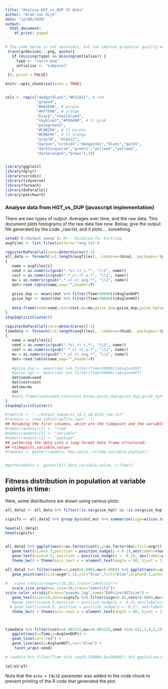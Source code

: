 ---
title: "Analyse HGT_vs_DUP JS data"
author: "Bram van Dijk"
date: "12/08/2020"
output:
  html_document:
    df_print: paged
---

```{r setup, include=FALSE}

# The code below is not necessary, but can improve graphical quality on certain windows 10 implementations
 trace(grDevices:::png, quote({
   if (missing(type) && missing(antialias)) {
     type <- "cairo-png"
     antialias <- "subpixel"
   }
 }), print = FALSE)

knitr::opts_chunk$set(echo = TRUE)


cols <- rep(c("dodgerblue2","#E31A1C", # red
              "green4",
              "#6A3D9A", # purple
              "#FF7F00", # orange
              "black","steelblue4",
              "skyblue2","#FB9A99", # lt pink
              "palegreen2",
              "#CAB2D6", # lt purple
              "#FDBF6F", # lt orange
              "gray70", "khaki2",
              "maroon","orchid1","deeppink1","blue1","gold1",
              "darkturquoise","green1","yellow4","yellow3",
              "darkorange4","brown"),20)


library(ggplot2)
library(dplyr)
library(viridis)
library(tidyverse)
library(foreach)
library(doParallel)
library(patchwork)

```


### Analyse data from HGT_vs_DUP (javascript implementation)
There are two types of output. Averages over time, and the raw data. This document plots histograms of the raw data fow now. Below, give the output file generated by the code <seed>_raw.txt, and it plots ... something. 


```{r cars, echo=FALSE}

setwd('D:/Output_sweep'); #<-- Disabled for knitting
avgfiles <- list.files(pattern='*avg.txt')

registerDoParallel(core=detectCores()-1)
all_data <- foreach(i=1:length(avgfiles), .combine=rbind, .packages='dplyr') %dopar%
{
   name = avgfiles[i]
   seed = as.numeric(gsub(".*s(.+)_c.*", "\\1", name))
   cost = as.numeric(gsub(".*_c(.+)_u.*", "\\1", name))
   mu = as.numeric(gsub(".*_u(.+)_avg.*", "\\1", name))
   dat<-read.table(name,sep="",header=T)
   
   gsize_dup <- mean((dat %>% filter(Time>50000))$AvglenDUP)
   gsize_hgt <- mean((dat %>% filter(Time>50000))$AvglenHGT)
   
   data.frame(seed=seed,cost=cost,mu=mu,gsize_dup=gsize_dup,gsize_hgt=gsize_hgt)
}
stopImplicitCluster()

registerDoParallel(core=detectCores()-1)
timedata <- foreach(i=1:length(avgfiles), .combine=rbind, .packages='dplyr') %dopar%
{
   name = avgfiles[i]
   seed = as.numeric(gsub(".*s(.+)_c.*", "\\1", name))
   cost = as.numeric(gsub(".*_c(.+)_u.*", "\\1", name))
   mu = as.numeric(gsub(".*_u(.+)_avg.*", "\\1", name))
   dat<-read.table(name,sep="",header=T)
   
   #gsize_dup <- mean((dat %>% filter(Time>50000))$AvglenDUP)
   #gsize_hgt <- mean((dat %>% filter(Time>50000))$AvglenHGT)
   dat$seed=seed
   dat$cost=cost
   dat$mu=mu
   dat
   #data.frame(seed=seed,cost=cost,mu=mu,gsize_dup=gsize_dup,gsize_hgt=gsize_hgt)
}
stopImplicitCluster()

#rawfile <- "../Output_sweep/s1_c0.1_u0.0125_raw.txt"
#rawdata <- read.table(rawfile,sep=",");
## Renaming the first columns, which are the timepoint and the variable-names and poptypes
#names(rawdata)[1] <- "time"
#names(rawdata)[3] <- "variable"
#names(rawdata)[2] <- "poptype"
## gathering the data into a long-format data frame structured:
## <timepoint,variable,value>
#rawdata <- gather(rawdata, key,value,-c(time,variable,poptype))


#gathereddata <- gather(all_data,variable,value,-c(Time))

```

## Fitness distribution in population at variable points in time:

Here, some distributions are drawn using various plots:

```{r pressure, echo=TRUE}

all_data2 <- all_data %>% filter(!is.na(gsize_hgt) && !is.na(gsize_dup)) %>% group_by(cost,mu) %>% mutate(avgd=mean(gsize_dup,na.rm=T),avgh=mean(gsize_hgt,na.rm=T),avgr=avgd/avgh,stdev=sd(gsize_dup/gsize_hgt,na.rm=T)) %>% ungroup()

signifs <- all_data2 %>% group_by(cost,mu) %>% summarise(sign=wilcox.test(gsize_dup,gsize_hgt)$p.value)

head(all_data2) 
head(signifs)

                                      
all_data2 %>% ggplot(aes(x=as.factor(cost),y=as.factor(mu),fill=avgr)) + geom_tile() + scale_fill_viridis(trans="log",name="DUPsize/HGTsize") +
   geom_text(size=5.5,position = position_nudge(y = 0.1),aes(label=round(avgr,2)),col="black",alpha=1.0,check_overlap = T) +
   geom_text(size=4.5, position = position_nudge(y = -0.2), aes(label=paste("±",round(stdev,2))),col="black",alpha=1.0,check_overlap = T)+
   theme_bw() + theme(axis.text.x = element_text(angle = 60, hjust = 1)) + coord_fixed() + xlab("Costs of gene expression") + ylab("Mutation rate") #+ facet_wrap(~seed)

all_data2 %>% filter(seed==2,cost>0.0004,mu>0.0004) %>% ggplot(aes(x=as.factor(cost),y=as.factor(mu))) +
   geom_point(aes(size=avgd*1.1),col="blue",fill="blue",alpha=0.5,pch=21) +geom_point(aes(size=avgh),col="red",pch=19,alpha=0.8) +
   
#   scale_radius(range=c(10,25),trans="identity")+
   scale_size_area(max_size=30,trans="identity")+
scale_color_viridis(trans="pseudo_log",name="DUPsize/HGTsize") +
   geom_text(size=10,data=signifs %>% filter(sign<0.05,cost>0.0004,mu>0.0004),label="*",position = position_nudge(y = -0.1))+
   #geom_text(size=4.5,position = position_nudge(y = -0.2),aes(label=round(avgr,2)),col="black",alpha=1.0,check_overlap = T) +
  # geom_text(size=4.5, position = position_nudge(y = -0.2), aes(label=paste("±",round(stdev,2))),col="black",alpha=1.0,check_overlap = T)+
   theme_bw() + theme(axis.text.x = element_text(angle = 60, hjust = 1)) + coord_fixed() + xlab("Costs of gene expression") + ylab("Mutation rate") 



timedata %>% filter(cost==0.003125,mu==0.003125,seed %in% c(1,3,4,5,10,7)) %>% 
   ggplot(aes(x=Time,y=AvglenDUP)) + 
   geom_line(col="red") +
   geom_line(aes(y=AvglenHGT),col="blue") +
    facet_wrap(~seed)

# rawdata %>% filter(Time %in% seq(0,300000,by=50000)) %>% ggplot(aes(x=exprDUP,y=AvglenDUP)) + geom_point(size=1) + theme_bw() + scale_colour_manual(values=cols) + facet_wrap(~Time)

(p1/p2/p3)

```

Note that the `echo = FALSE` parameter was added to the code chunk to prevent printing of the R code that generated the plot.
